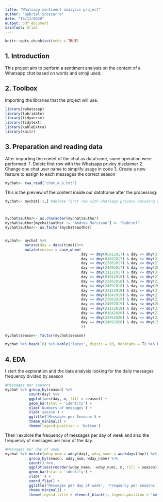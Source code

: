 ```yaml
---
title: "Whatsapp sentiment analysis project"
author: "Gabriel Scozzarro"
date: "19/12/2020"
output: pdf_document
mainfont: Arial
---
```


```r
knitr::opts_chunk$set(echo = TRUE)
```
## 1. Introduction
This project aim to perform a sentiment analysis on the content of a Whatsapp chat based on words and emoji used.

## 2. Toolbox

Importing the libraries that the project will use.

````r
library(rwhatsapp)
library(lubridate)
library(tidyverse)
library(tidytext)
library(kableExtra)
library(knitr)
````


## 3. Preparation and reading data

After importing the contet of the chat as dataframe, some operation were performed:
1. Delete first row with the Whatsapp privicy disclaimer
2. Change one chat user name to simplify usage in code
3. Create a new feature to assign to each messages the correct season

````r
mychat<- rwa_read('chat_A_G.txt')
````
This is the preview of the content inside our dataframe after the processing:
````r
mychat<- mychat[-1,] #delete first raw with whatsapp privacy encoding disclaimer



mychat$author<- as.character(mychat$author)
mychat$author[mychat$author != "Andrea Marciano"] <- "Gabriel"
mychat$author<- as.factor(mychat$author)    


mychat<- mychat %>% 
         mutate(day = date(time))%>%
         mutate(season = case_when(
                                   day >= dmy(05012017) & day <= dmy(31032017) ~ 'Winter 2017',
                                   day >= dmy(01042017) & day <= dmy(21062017) ~ 'Spring 2017',
                                   day >= dmy(22062017) & day <= dmy(23092017) ~ 'Summer 2017',
                                   day >= dmy(24092017) & day <= dmy(20122017) ~ 'Autumn 2017',
                                   day >= dmy(21122017) & day <= dmy(31032018) ~ 'Winter 2018',
                                   day >= dmy(01042018) & day <= dmy(21062018) ~ 'Spring 2018',
                                   day >= dmy(22062018) & day <= dmy(23092018) ~ 'Summer 2018',
                                   day >= dmy(24092018) & day <= dmy(20122018) ~ 'Autumn 2018',
                                   day >= dmy(21122018) & day <= dmy(31032019) ~ 'Winter 2019',
                                   day >= dmy(01042019) & day <= dmy(21062019) ~ 'Spring 2019',
                                   day >= dmy(22062019) & day <= dmy(23092019) ~ 'Summer 2019',
                                   day >= dmy(24092019) & day <= dmy(20122019) ~ 'Autumn 2019',
                                   day >= dmy(21122019) & day <= dmy(31032020) ~ 'Winter 2020',
                                   day >= dmy(01042020) & day <= dmy(21062020) ~ 'Spring 2020',
                                   day >= dmy(22062020) & day <= dmy(23092020) ~ 'Summer 2020',
                                   day >= dmy(24092020) & day <= dmy(15122020) ~ 'Autumn 2020'
                                   ))

mychat$season<- factor(mychat$season)

mychat %>% head(10) %>% kable('latex', digits = 10, booktabs = T) %>% kable_styling(full_width = FALSE, font_size = 11, latex_options = c("striped", 'condensed','scale_down')) %>% column_spec(3, width = "25em")
````

## 4. EDA

I start the exploration and the data analysis looking for the daily messages frequency divided by season

```r
#Messages per seasons 
mychat %>% group_by(season) %>%
           count(day) %>%
           ggplot(aes(day, n, fill = season)) +
           geom_bar(stat = 'identity') +
           ylab('Numbers of messages') +
           xlab('season') +
           ggtitle('Messages per Seasons') +
           theme_minimal() +
           theme(legend.position = 'bottom')
```
Then I explore the frequency of messages per day of week and also the frequency of messages per hour of the day.

````r
#Messages per day of week
mychat %>% mutate(wday_num = wday(day), wday_name = weekdays(day)) %>%
           group_by(season, wday_num, wday_name) %>%
           count() %>%
           ggplot(aes(reorder(wday_name, -wday_num), n, fill = season)) +
           geom_bar(stat = 'identity') +
           xlab('') +
           coord_flip() +
           ggtitle('Messages per day of week', 'Frequency per seasons') +
           theme_minimal() +
           theme(legend.title = element_blank(), legend.position = 'bottom')

````
